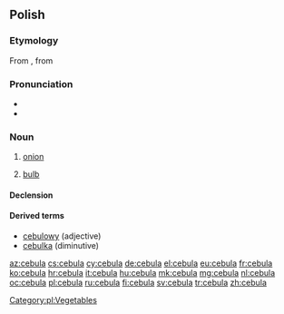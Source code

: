 {{also|cëbùla|čebula}}
==Polish==

===Etymology===
From {{etyl|la|pl}} {{term|cepulla|cepulla|lang=la}}, from {{term|cepa|lang=la}}

===Pronunciation===
* {{audio|Pl-cebula.ogg|audio}}
* {{IPA|[t͡sɛˈbula]|lang=pl}}

===Noun===
{{head|pl|noun|g=f}}

# [[onion]]
# {{botany|lang=pl}} [[bulb]]

====Declension====
{{pl-decl-noun
|cebula|cebule
|cebuli|cebul
|cebuli|cebulom
|cebulę|cebule
|cebulą|cebulami
|cebuli|cebulach
|cebulo|cebule
}}

====Derived terms====
* [[cebulowy]] (adjective)
* [[cebulka]] (diminutive)

[[Category:pl:Vegetables]]

[[az:cebula]]
[[cs:cebula]]
[[cy:cebula]]
[[de:cebula]]
[[el:cebula]]
[[eu:cebula]]
[[fr:cebula]]
[[ko:cebula]]
[[hr:cebula]]
[[it:cebula]]
[[hu:cebula]]
[[mk:cebula]]
[[mg:cebula]]
[[nl:cebula]]
[[oc:cebula]]
[[pl:cebula]]
[[ru:cebula]]
[[fi:cebula]]
[[sv:cebula]]
[[tr:cebula]]
[[zh:cebula]]
